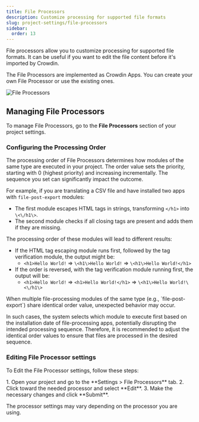 ```yaml
---
title: File Processors
description: Customize processing for supported file formats
slug: project-settings/file-processors
sidebar:
  order: 13
---
```



File processors allow you to customize processing for supported file formats. It can be useful if you want to edit the file content before it's imported by Crowdin.

The File Processors are implemented as Crowdin Apps. You can create your own File Processor or use the existing ones.

<Image src={fileProcessors} alt="File Processors" />

<CardGrid>
  <LinkCard
    title="Explore File Processors in Store"
    href="https://store.crowdin.com/tags/file-processors"
    target="_blank"
  />
  <LinkCard
    title="Create a File Processor"
    href="/developer/crowdin-apps-modules-file-processing/"
  />
</CardGrid>

## Managing File Processors

To manage File Processors, go to the **File Processors** section of your project settings.

### Configuring the Processing Order

The processing order of File Processors determines how modules of the same type are executed in your project. The order value sets the priority, starting with 0 (highest priority) and increasing incrementally. The sequence you set can significantly impact the outcome.

For example, if you are translating a CSV file and have installed two apps with `file-post-export` modules:

- The first module escapes HTML tags in strings, transforming `</h1>` into `\<\/h1\>`.
- The second module checks if all closing tags are present and adds them if they are missing.

The processing order of these modules will lead to different results:

- If the HTML tag escaping module runs first, followed by the tag verification module, the output might be:
   - `<h1>Hello World!` => `\<h1\>Hello World!` => `\<h1\>Hello World!</h1>`
- If the order is reversed, with the tag verification module running first, the output will be:
   - `<h1>Hello World!` => `<h1>Hello World!</h1>` => `\<h1\>Hello World!\<\/h1\>`

<Aside type="caution">
  When multiple file-processing modules of the same type (e.g., `file-post-export`) share identical order value, unexpected behavior may occur.
</Aside>

In such cases, the system selects which module to execute first based on the installation date of file-processing apps, potentially disrupting the intended processing sequence. Therefore, it is recommended to adjust the identical order values to ensure that files are processed in the desired sequence.

### Editing File Processor settings

To Edit the File Processor settings, follow these steps:

<Steps>
  1. Open your project and go to the **Settings > File Processors** tab.
  2. Click <Icon name="mdi:dots-horizontal" class="inline-icon" /> toward the needed processor and select **Edit**.
  3. Make the necessary changes and click **Submit**.
</Steps>

The processor settings may vary depending on the processor you are using.
